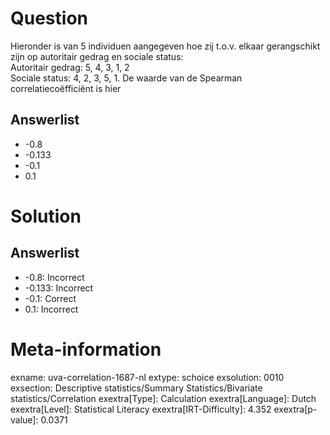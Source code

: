 Question
========

Hieronder is van 5 individuen aangegeven hoe zij t.o.v. elkaar
gerangschikt zijn op autoritair gedrag en sociale status:\
Autoritair gedrag: 5, 4, 3, 1, 2\
Sociale status: 4, 2, 3, 5, 1. De waarde van de Spearman
correlatiecoëfficiënt is hier

Answerlist
----------

* -0.8
* -0.133
* -0.1
* 0.1

Solution
========

Answerlist
----------

* -0.8: Incorrect
* -0.133: Incorrect
* -0.1: Correct
* 0.1: Incorrect

Meta-information
================
exname: uva-correlation-1687-nl
extype: schoice
exsolution: 0010
exsection: Descriptive statistics/Summary Statistics/Bivariate statistics/Correlation
exextra[Type]: Calculation
exextra[Language]: Dutch
exextra[Level]: Statistical Literacy
exextra[IRT-Difficulty]: 4.352
exextra[p-value]: 0.0371
